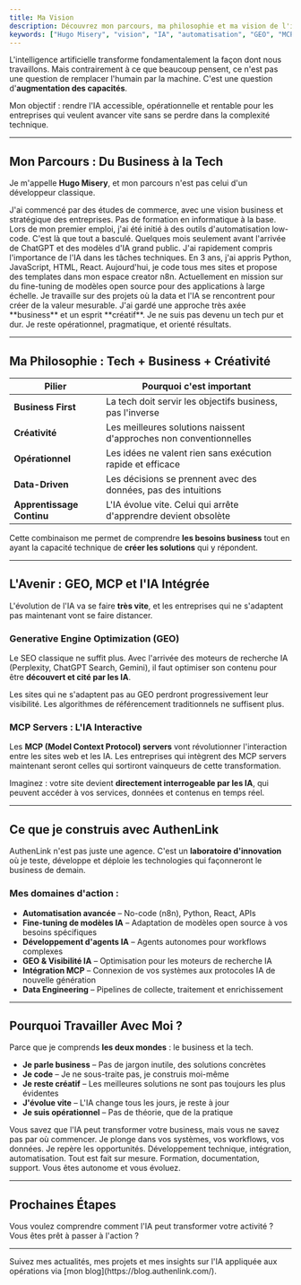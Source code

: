 ```yaml
---
title: Ma Vision
description: Découvrez mon parcours, ma philosophie et ma vision de l'intelligence artificielle appliquée aux opérations et au marketing.
keywords: ["Hugo Misery", "vision", "IA", "automatisation", "GEO", "MCP", "fine tuning", "n8n"]
---
```


L'intelligence artificielle transforme fondamentalement la façon dont nous travaillons. Mais contrairement à ce que beaucoup pensent, ce n'est pas une question de remplacer l'humain par la machine. C'est une question d'**augmentation des capacités**.

Mon objectif : rendre l'IA accessible, opérationnelle et rentable pour les entreprises qui veulent avancer vite sans se perdre dans la complexité technique.

---

## Mon Parcours : Du Business à la Tech

Je m'appelle **Hugo Misery**, et mon parcours n'est pas celui d'un développeur classique.

<Step>
  <StepItem title="Études de Commerce">
    J'ai commencé par des études de commerce, avec une vision business et stratégique des entreprises. Pas de formation en informatique à la base.
  </StepItem>

  <StepItem title="Découverte de l'Automatisation">
    Lors de mon premier emploi, j'ai été initié à des outils d'automatisation low-code. C'est là que tout a basculé. Quelques mois seulement avant l'arrivée de ChatGPT et des modèles d'IA grand public.
  </StepItem>

  <StepItem title="Immersion dans la Tech">
    J'ai rapidement compris l'importance de l'IA dans les tâches techniques. En 3 ans, j'ai appris Python, JavaScript, HTML, React. Aujourd'hui, je code tous mes sites et propose des templates dans mon espace creator n8n.
  </StepItem>

  <StepItem title="Fine-Tuning & Modèles Open Source">
    Actuellement en mission sur du fine-tuning de modèles open source pour des applications à large échelle. Je travaille sur des projets où la data et l'IA se rencontrent pour créer de la valeur mesurable.
  </StepItem>
</Step>

<Note type="success" title="Ce qui me différencie">
  J'ai gardé une approche très axée **business** et un esprit **créatif**. Je ne suis pas devenu un tech pur et dur. Je reste opérationnel, pragmatique, et orienté résultats.
</Note>

---

## Ma Philosophie : Tech + Business + Créativité

| Pilier                  | Pourquoi c'est important                                                    |
| ----------------------- | --------------------------------------------------------------------------- |
| **Business First**      | La tech doit servir les objectifs business, pas l'inverse                   |
| **Créativité**          | Les meilleures solutions naissent d'approches non conventionnelles          |
| **Opérationnel**        | Les idées ne valent rien sans exécution rapide et efficace                  |
| **Data-Driven**         | Les décisions se prennent avec des données, pas des intuitions             |
| **Apprentissage Continu**| L'IA évolue vite. Celui qui arrête d'apprendre devient obsolète           |

Cette combinaison me permet de comprendre **les besoins business** tout en ayant la capacité technique de **créer les solutions** qui y répondent.

---

## L'Avenir : GEO, MCP et l'IA Intégrée

L'évolution de l'IA va se faire **très vite**, et les entreprises qui ne s'adaptent pas maintenant vont se faire distancer.

### Generative Engine Optimization (GEO)

Le SEO classique ne suffit plus. Avec l'arrivée des moteurs de recherche IA (Perplexity, ChatGPT Search, Gemini), il faut optimiser son contenu pour être **découvert et cité par les IA**.

<Note type="warning" title="Le changement est en cours">
  Les sites qui ne s'adaptent pas au GEO perdront progressivement leur visibilité. Les algorithmes de référencement traditionnels ne suffisent plus.
</Note>

### MCP Servers : L'IA Interactive

Les **MCP (Model Context Protocol) servers** vont révolutionner l'interaction entre les sites web et les IA. Les entreprises qui intègrent des MCP servers maintenant seront celles qui sortiront vainqueurs de cette transformation.

Imaginez : votre site devient **directement interrogeable par les IA**, qui peuvent accéder à vos services, données et contenus en temps réel.

<CardGrid>
  <Card
    title="GEO Optimization"
    description="Rendez votre contenu visible et pertinent pour les moteurs de recherche IA de nouvelle génération."
    href="/docs/authenlink/nos-services"
  />
  <Card
    title="Intégration IA Web"
    description="Services d'intégrateur web IA pour connecter vos systèmes aux écosystèmes intelligents."
    href="/docs/authenlink/nos-services"
  />
</CardGrid>

---

## Ce que je construis avec AuthenLink

AuthenLink n'est pas juste une agence. C'est un **laboratoire d'innovation** où je teste, développe et déploie les technologies qui façonneront le business de demain.

### Mes domaines d'action :

- **Automatisation avancée** – No-code (n8n), Python, React, APIs
- **Fine-tuning de modèles IA** – Adaptation de modèles open source à vos besoins spécifiques
- **Développement d'agents IA** – Agents autonomes pour workflows complexes
- **GEO & Visibilité IA** – Optimisation pour les moteurs de recherche IA
- **Intégration MCP** – Connexion de vos systèmes aux protocoles IA de nouvelle génération
- **Data Engineering** – Pipelines de collecte, traitement et enrichissement



---

## Pourquoi Travailler Avec Moi ?

Parce que je comprends **les deux mondes** : le business et la tech.

- **Je parle business** – Pas de jargon inutile, des solutions concrètes
- **Je code** – Je ne sous-traite pas, je construis moi-même
- **Je reste créatif** – Les meilleures solutions ne sont pas toujours les plus évidentes
- **J'évolue vite** – L'IA change tous les jours, je reste à jour
- **Je suis opérationnel** – Pas de théorie, que de la pratique

<Step>
  <StepItem title="Vous avez un projet">
    Vous savez que l'IA peut transformer votre business, mais vous ne savez pas par où commencer.
  </StepItem>

  <StepItem title="On audite ensemble">
    Je plonge dans vos systèmes, vos workflows, vos données. Je repère les opportunités.
  </StepItem>

  <StepItem title="Je construis la solution">
    Développement technique, intégration, automatisation. Tout est fait sur mesure.
  </StepItem>

  <StepItem title="Vous récupérez le contrôle">
    Formation, documentation, support. Vous êtes autonome et vous évoluez.
  </StepItem>
</Step>

---

## Prochaines Étapes

Vous voulez comprendre comment l'IA peut transformer votre activité ? Vous êtes prêt à passer à l'action ?

<CardGrid>
  <Card
    title="Découvrir Nos Services"
    description="Explorez les solutions concrètes que je propose pour automatiser et optimiser votre entreprise."
    href="/docs/authenlink/nos-services"
  />
  <Card
    title="Contactez-moi"
    description="Discutons de votre projet et voyons comment l'IA peut créer de la valeur pour vous."
    href="https://www.authenlink.com"
    external={true}
  />
</CardGrid>

---

<Note type="note" title="Restons en contact">
  Suivez mes actualités, mes projets et mes insights sur l'IA appliquée aux opérations via [mon blog](https://blog.authenlink.com/).
</Note>
